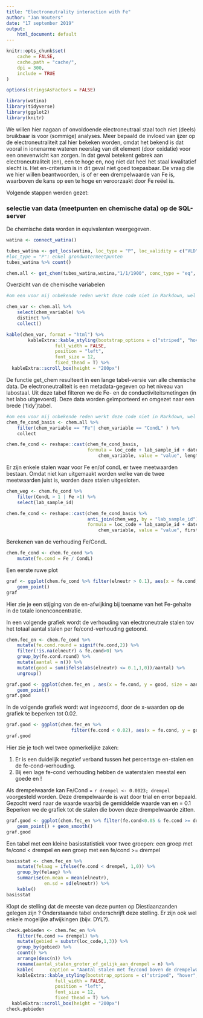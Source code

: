 ```yaml
---
title: "Electroneutrality interaction with Fe"
author: "Jan Wouters"
date: "17 september 2019"
output: 
    html_document: default
---
```


```r
knitr::opts_chunk$set(
	cache = FALSE,
	cache.path = "cache/",
	dpi = 300,
	include = TRUE
)

options(stringsAsFactors = FALSE)

library(watina)
library(tidyverse)
library(ggplot2)
library(knitr)

```
We willen hier nagaan of onvoldoende electroneutraal staal toch niet (deels) bruikbaar is voor (sommige) analyses. Meer bepaald de invloed van ijzer op de electroneutraliteit zal hier bekeken worden, omdat het bekend is dat vooral in ionenarme wateren neerslag van dit element (door oxidatie) voor een onevenwicht kan zorgen. In dat geval betekent gebrek aan electroneutraliteit (en), een te hoge en,  nog niet dat heel het staal kwalitatief slecht is. Het en-criterium is in dit geval niet goed toepasbaar. 
De vraag die we hier willen beantwoorden, is of er een drempelwaarde van Fe is, waarboven de kans op een te hoge en veroorzaakt door Fe reëel is. 

Volgende stappen werden gezet:

### selectie van data (meetpunten en chemische data) op de SQL-server

De chemische data worden in equivalenten weergegeven.
```r
watina <- connect_watina()

tubes_watina <- get_locs(watina, loc_type = "P", loc_validity = c("VLD", "ENT"), collect = FALSE)
#loc_type = "P": enkel grondwatermeetpunten
tubes_watina %>% count()

chem.all <- get_chem(tubes_watina,watina,"1/1/1900", conc_type = "eq", collect = FALSE, strict_en = FALSE, en_range = c(-1, 1))

```

Overzicht van de chemische variabelen
```r
#om een voor mij onbekende reden werkt deze code niet in Markdown, wel in een gewoon R-script.

chem_var <- chem.all %>%
    select(chem_variable) %>%
    distinct %>%
    collect()

kable(chem_var, format = "html") %>% 
        kableExtra::kable_styling(bootstrap_options = c("striped", "hover", "condensed", "responsive"), 
                  full_width = FALSE, 
                  position = "left",
                  font_size = 12,
                  fixed_thead = T) %>%
  kableExtra::scroll_box(height = "200px") 
```

De functie get_chem resulteert in een lange tabel-versie van alle chemische data. De electroneutraliteit is een metadata-gegeven op het niveau van labostaal.
Uit deze tabel filteren we de Fe- en de conductiviteitsmetingen (in het labo uitgevoerd). Deze data worden geïmporteerd en omgezet naar een brede  ('tidy')tabel.

```r
#om een voor mij onbekende reden werkt deze code niet in Markdown, wel in een gewoon R-script.
chem_fe_cond_basis <- chem.all %>%
    filter(chem_variable == "Fe"| chem_variable == "CondL" ) %>% 
    collect

```

```r
chem.fe_cond <- reshape::cast(chem_fe_cond_basis,
                              formula = loc_code + lab_sample_id + date + elneutr~
                                  chem_variable, value = "value", length)
```

Er zijn enkele stalen waar voor Fe en/of condL er twee meetwaarden bestaan. Omdat niet kan uitgemaakt worden welke van de twee meetwaarden juist is, worden deze stalen uitgesloten.

```r
chem_weg <- chem.fe_cond %>%
    filter(CondL > 1 | Fe >1) %>%
    select(lab_sample_id)

chem.fe_cond <- reshape::cast(chem_fe_cond_basis %>%
                              anti_join(chem_weg, by = "lab_sample_id"),
                              formula = loc_code + lab_sample_id + date +elneutr~
                                  chem_variable, value = "value", first)

```

Berekenen van de verhouding Fe/CondL

```r
chem.fe_cond <- chem.fe_cond %>%
    mutate(fe.cond = Fe / CondL)
```
Een eerste ruwe plot
```r
graf <- ggplot(chem.fe_cond %>% filter(elneutr > 0.1), aes(x = fe.cond, y = elneutr)) +
    geom_point()
graf
```
Hier zie je een stijging van de en-afwijking bij toename van het Fe-gehalte in de totale ionenconcentratie.

In een volgende grafiek wordt de verhouding van electroneutrale stalen tov het totaal aantal stalen per fe/cond-verhouding getoond. 

```r
chem.fec_en <- chem.fe_cond %>%
    mutate(fe.cond.round = signif(fe.cond,2)) %>%
    filter(!is.na(elneutr) & fe.cond>0) %>%
    group_by(fe.cond.round) %>%
    mutate(aantal = n()) %>%
    mutate(good = sum(ifelse(abs(elneutr) <= 0.1,1,0))/aantal) %>%
    ungroup()

graf.good <- ggplot(chem.fec_en , aes(x = fe.cond, y = good, size = aantal)) +
    geom_point()
graf.good

```
In de volgende grafiek wordt wat ingezoomd, door de x-waarden op de grafiek te beperken tot 0.02.
```r
graf.good <- ggplot(chem.fec_en %>% 
                        filter(fe.cond < 0.02), aes(x = fe.cond, y = good, size = aantal)) + geom_point() + geom_smooth()
graf.good
```

Hier zie je toch wel twee opmerkelijke zaken:

1. Er is een duidelijk negatief verband tussen het percentage en-stalen en de fe-cond-verhouding.
1. Bij een lage fe-cond verhouding hebben de waterstalen meestal een goede en !

Als drempelwaarde kan Fe/Cond = `r drempel <- 0.0023; drempel` voorgesteld worden. Deze drempelwaarde is wat door trial en error bepaald. Gezocht werd naar de waarde waarbij de gemiddelde waarde van en = 0.1
Beperken we de grafiek tot de stalen die boven deze drempelwaarde zitten.
```r
graf.good <- ggplot(chem.fec_en %>% filter(fe.cond<0.05 & fe.cond >= drempel), aes(x= fe.cond, y = good, size = aantal)) +
    geom_point() + geom_smooth()
graf.good
```
Een tabel met een kleine basisstatistiek voor twee groepen: een groep met fe/cond < drempel en een groep met een fe/cond >= drempel
```r
basisstat <- chem.fec_en %>%
    mutate(felaag = ifelse(fe.cond < drempel, 1,0)) %>%
    group_by(felaag) %>%
    summarise(en.mean = mean(elneutr),
              en.sd = sd(elneutr)) %>% 
    kable()
basisstat
```

Klopt de stelling dat de meeste van deze punten op Diestiaanzanden gelegen zijn ?
Onderstaande tabel onderschrijft deze stelling. Er zijn ook wel enkele mogelijke afwijkingen (bijv. DYL?).


```r
check.gebieden <- chem.fec_en %>%
    filter(fe.cond >= drempel) %>%
    mutate(gebied = substr(loc_code,1,3)) %>%
    group_by(gebied) %>%
    count() %>%
    arrange(desc(n)) %>% 
    rename(aantal_stalen_groter_of_gelijk_aan_drempel = n) %>% 
    kable(      caption = "Aantal stalen met fe/cond boven de drempelwaarde ", format = "html") %>% 
    kableExtra::kable_styling(bootstrap_options = c("striped", "hover", "condensed", "responsive"), 
                  full_width = FALSE, 
                  position = "left",
                  font_size = 12,
                  fixed_thead = T) %>%
  kableExtra::scroll_box(height = "200px") 
check.gebieden
```

